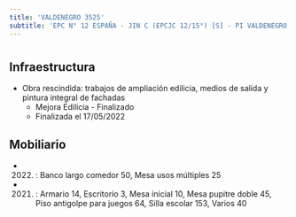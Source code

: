 ```yaml
---
title: 'VALDENEGRO 3525'
subtitle: 'EPC N° 12 ESPAÑA - JIN C (EPCJC 12/15°) [S] - PI VALDENEGRO'
---
```


#
## Infraestructura

* Obra rescindida: trabajos de ampliación edilicia, medios de salida y pintura integral de fachadas 
    + Mejora Edilicia - Finalizado 
    + Finalizada el 17/05/2022 






## Mobiliario

*  (2022) : Banco largo comedor 50, Mesa usos múltiples 25 

*  (2021) : Armario 14, Escritorio 3, Mesa inicial 10, Mesa pupitre doble 45, Piso antigolpe para juegos 64, Silla escolar 153, Varios 40 



